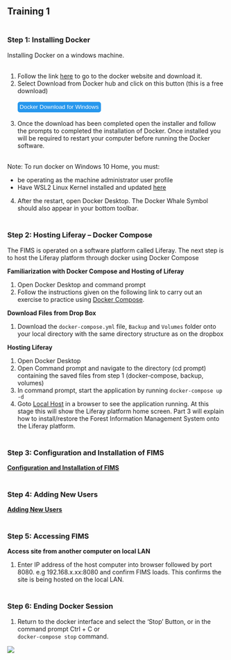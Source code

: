 ## Training 1
### <br> Step 1: Installing Docker
Installing Docker on a windows machine.
<br><br>

1. Follow the link [here](https://docs.docker.com/docker-for-windows/install/ ) to go to the docker website and download it.
2. Select Download from Docker hub and click on this button (this is a free download) <br><br><button name="button" onclick="https://desktop.docker.com/win/main/amd64/Docker%20Desktop%20Installer.exe" style="background-color:#2697ed; border:none; color: #ffffff; padding:1%; border-radius: 5px;">Docker Download for Windows</button><br><br>
3. Once the download has been completed open the installer and follow the prompts to completed the installation of Docker. Once installed you will be required to restart your computer before running the Docker software. 
<br><br>

Note: To run docker on Windows 10 Home, you must:

- be operating as the machine administrator user profile
- Have WSL2 Linux Kernel installed and updated [here](https://docs.microsoft.com/en-us/windows/wsl/install-win10)  

4. After the restart, open Docker Desktop. The Docker Whale Symbol should also appear in your bottom toolbar.

### <br> Step 2: Hosting Liferay – Docker Compose
The FIMS is operated on a software platform called Liferay. The next step is to host the Liferay platform through docker using Docker Compose 

**Familiarization with Docker Compose and Hosting of Liferay**

1. Open Docker Desktop and command prompt
2. Follow the instructions given on the following link to carry out an exercise to practice using [Docker Compose](https://docs.docker.com/compose/gettingstarted/#step-3-define-services-in-a-compose-file).

**Download Files from Drop Box**

1. Download the `docker-compose.yml` file, `Backup` and `Volumes` folder onto your local directory with the same directory structure as on the dropbox

**Hosting Liferay**

1. Open Docker Desktop
2. Open Command prompt and navigate to the directory (cd prompt) containing the saved files from step 1 (docker-compose, backup, volumes)
3. In command prompt, start the application by running `docker-compose up -d`
4. Goto [Local Host](http://localhost:8080/) in a browser to see the application running. At this stage this will show the Liferay platform home screen. Part 3 will explain how to install/restore the Forest Information Management System onto the Liferay platform.

### <br> Step 3: Configuration and Installation of FIMS

[**Configuration and Installation of FIMS**](../FIM/FIM.md)


### <br> Step 4: Adding New Users
[**Adding New Users**](../User.md)

### <br> Step 5: Accessing FIMS
**Access site from another computer on local LAN**

1. Enter IP address of the host computer into browser followed by port 8080. e.g 192.168.x.xx:8080 and confirm FIMS loads. This confirms the site is being hosted on the local LAN. 

### <br> Step 6: Ending Docker Session

1. Return to the docker interface and select the ‘Stop’ Button, or in the command prompt Ctrl + C or <br>`docker-compose stop` command.

<img src="Images/Picture9.png" style="vertical-align:middle">